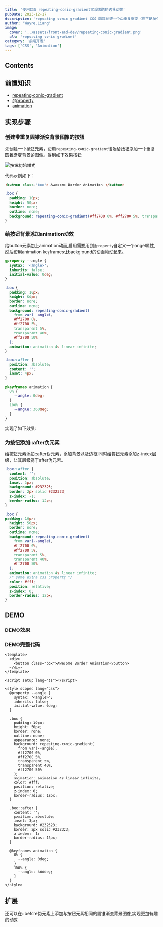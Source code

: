 ```yaml
---
title: '使用CSS repeating-conic-gradient实现炫酷的边框动效'
pubDate: 2023-12-17
description: 'repeating-conic-gradient CSS 函数创建一个由重复渐变（而不是单个渐变）组成的图像，其颜色过渡围绕中心点旋转（而不是从中心辐射）'
author: 'Wayne.Liang'
image:
  cover: '../assets/front-end-dev/repeating-conic-gradient.png'
  alt: 'repeating conic gradient'
category: '前端开发'
tags: ['CSS', 'Animation']
---
```



## Contents

## 前置知识

- [repeating-conic-gradient](https://developer.mozilla.org/en-US/docs/Web/CSS/gradient/repeating-conic-gradient)
- [@property](https://developer.mozilla.org/zh-CN/docs/Web/CSS/@property)
- [animation](https://developer.mozilla.org/zh-CN/docs/Web/CSS/animation)

## 实现步骤

### 创建带重复圆锥渐变背景图像的按钮

先创建一个按钮元素，使用`repeating-conic-gradient`语法给按钮添加一个重复圆锥渐变背景的图像。得到如下效果按钮:

![按钮初始样式](../assets/front-end-dev/css/conic-gradient.png)

代码示例如下：

```html
<button class="box"> Awesome Border Animation </button>
```

```css
.box {
  padding: 10px;
  height: 50px;
  border: none;
  outline: none;
  background: repeating-conic-gradient(#ff2700 0%, #ff2700 5%, transparent 5%, transparent 40%, #ff2700 50%);
}
```

### 给按钮背景添加animation动效

给button元素加上animation动画,启用需要用到`@property`自定义一个angel属性,然后使用animation keyframes让background的动画帧动起来。

```css
@property --angle {
  syntax: '<angle>';
  inherits: false;
  initial-value: 0deg;
}
```

```css
.box {
  padding: 10px;
  height: 50px;
  border: none;
  outline: none;
  background: repeating-conic-gradient(
    from var(--angle),
    #ff2700 0%,
    #ff2700 5%,
    transparent 5%,
    transparent 40%,
    #ff2700 50%
  );
  animation: animation 4s linear infinite;
}

.box::after {
  position: absolute;
  content: '';
  inset: 4px;
}
```


```css
@keyframes animation {
  0% {
    --angle: 0deg;
  }
  100% {
    --angle: 360deg;
  }
}
```


实现了如下效果:

<RepeatingConicGradientStepTwo />

### 为按钮添加::after伪元素

给按钮元素添加::after伪元素，添加背景以及边框,同时给按钮元素添加z-index层级，让其层级高于after伪元素。

```css
.box::after {
  content: '';
  position: absolute;
  inset: 3px;
  background: #232323;
  border: 2px solid #232323;
  z-index: -1;
  border-radius: 12px;
}
```

```css
.box {
padding: 10px;
  height: 50px;
  border: none;
  outline: none;
  background: repeating-conic-gradient(
    from var(--angle),
    #ff2700 0%,
    #ff2700 5%,
    transparent 5%,
    transparent 40%,
    #ff2700 50%
  );
  animation: animation 4s linear infinite;
  /* some extra css property */
  color: #fff;
  position: relative;
  z-index: 0;
  border-radius: 12px;
}
```

## DEMO

### DEMO效果

<RepeatingConicGradient />

### DEMO完整代码

```vue
<template>
  <div>
    <button class="box">Awesome Border Animation</button>
  </div>
</template>

<script setup lang="ts"></script>

<style scoped lang="css">
  @property --angle {
    syntax: '<angle>';
    inherits: false;
    initial-value: 0deg;
  }

  .box {
    padding: 10px;
    height: 50px;
    border: none;
    outline: none;
    appearance: none;
    background: repeating-conic-gradient(
      from var(--angle),
      #ff2700 0%,
      #ff2700 5%,
      transparent 5%,
      transparent 40%,
      #ff2700 50%
    );
    animation: animation 4s linear infinite;
    color: #fff;
    position: relative;
    z-index: 0;
    border-radius: 12px;
  }

  .box::after {
    content: '';
    position: absolute;
    inset: 3px;
    background: #232323;
    border: 2px solid #232323;
    z-index: -1;
    border-radius: 12px;
  }

  @keyframes animation {
    0% {
      --angle: 0deg;
    }
    100% {
      --angle: 360deg;
    }
  }
</style>
```

## 扩展

还可以在::before伪元素上添加与按钮元素相同的圆锥渐变背景图像,实现更加有趣的动效

<RepeatingConicGradientDual />